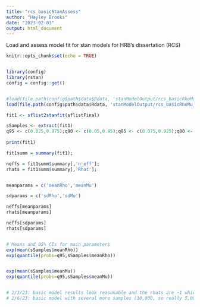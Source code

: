 ```yaml
---
title: "rcs_basicStanAssess"
author: "Hayley Brooks"
date: "2023-02-03"
output: html_document
---
```


Load and assess model fit for stan models for HRB's dissertation (RCS)

```r
knitr::opts_chunk$set(echo = TRUE)


library(config)
library(rstan)
config = config::get()


#load(file.path(config$path$data$Rdata, 'stanModelOutput/rcs_basicRhoMu_20230125.Rdata'));
load(file.path(config$path$data$Rdata, 'stanModelOutput/rcs_basicRhoMu_20230203.Rdata'));
```


```r

fit1 <- sflist2stanfit(sflistFinal)

sSamples <- extract(fit1)
q95 <- c(0.025,0.975);q90 <- c(0.05,0.95);q85 <- c(0.075,0.925);q80 <- c(0.1,0.9);q75 <- c(0.125,0.875);q70 <- c(0.15,0.85)
 
print(fit1)

fit1summ = summary(fit1);

neffs = fit1summ$summary[,'n_eff'];
rhats = fit1summ$summary[,'Rhat'];


meanparams = c('meanRho','meanMu')

sdparams = c('sdRho','sdMu')

neffs[meanparams]
rhats[meanparams]

neffs[sdparams]
rhats[sdparams]


# Means and 95% CIs for main parameters
exp(mean(sSamples$meanRho))
exp(quantile(probs=q95,sSamples$meanRho))


exp(mean(sSamples$meanMu))
exp(quantile(probs=q95,sSamples$meanMu))


# 2/3/23: basic model results look reasonable and the rhats are ~1 which is good, will run this model again with many more samples. 
# 2/6/23: basic model with several more samples (10,000, so really 5,000) similarly looks good! Will complicate wtih decision bias

```

